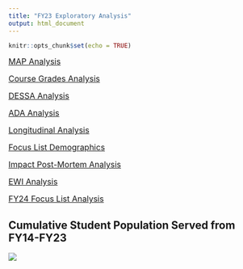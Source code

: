 ```yaml
---
title: "FY23 Exploratory Analysis"
output: html_document
---
```


```r
knitr::opts_chunk$set(echo = TRUE)
```

<a href="MAP_Analysis.html" style="font-size: 16px;">MAP Analysis</a>


<a href="Course-Grades-Analysis.html" style="font-size: 16px;">Course Grades Analysis</a>


<a href="DESSA-Analysis.html" style="font-size: 16px;">DESSA Analysis</a>


<a href="ADA_Analysis.html" style="font-size: 16px;">ADA Analysis</a>


<a href="FL-Longitudinal.html" style="font-size: 16px;">Longitudinal Analysis</a>


<a href="Focus-List-Demographics.html" style="font-size: 16px;">Focus List Demographics</a>


<a href="impact_review.html" style="font-size: 16px;">Impact Post-Mortem Analysis</a>


<a href="EWI-Analysis.html" style="font-size: 16px;">EWI Analysis</a>


<a href="FLSelectionSelectedStudents.html" style="font-size: 16px;">FY24 Focus List Analysis</a>


## Cumulative Student Population Served from FY14-FY23

![](../docs/CumulativeStudentPopulation.png)
